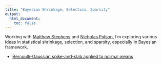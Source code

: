 ```yaml
---
title: "Bayesian Shrinkage, Selection, Sparsity"
output:
  html_document:
    toc: false
---
```


Working with [Matthew Stephens] and [Nicholas Polson], I'm exploring various ideas in statistical shrinkage, selection, and sparsity, especially in Bayesian framework.

*  [Bernoulli-Gaussian spike-and-slab applied to normal means](bernoulli-gaussian.html)

[Matthew Stephens]: http://stephenslab.uchicago.edu/
[Nicholas Polson]: http://faculty.chicagobooth.edu/nicholas.polson/
